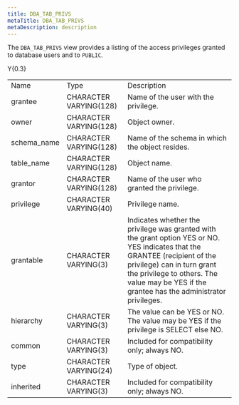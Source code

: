 ```yaml
---
title: DBA_TAB_PRIVS
metaTitle: DBA_TAB_PRIVS
metaDescription: description
---
```


The `DBA_TAB_PRIVS` view provides a listing of the access privileges
granted to database users and to `PUBLIC`.

<div class="tabularcolumns">

Y{0.3}

</div>

|              |                        |                                                                                                                                                                                                                                                           |
| ------------ | ---------------------- | --------------------------------------------------------------------------------------------------------------------------------------------------------------------------------------------------------------------------------------------------------- |
| Name         | Type                   | Description                                                                                                                                                                                                                                               |
| grantee      | CHARACTER VARYING(128) | Name of the user with the privilege.                                                                                                                                                                                                                      |
| owner        | CHARACTER VARYING(128) | Object owner.                                                                                                                                                                                                                                             |
| schema\_name | CHARACTER VARYING(128) | Name of the schema in which the object resides.                                                                                                                                                                                                           |
| table\_name  | CHARACTER VARYING(128) | Object name.                                                                                                                                                                                                                                              |
| grantor      | CHARACTER VARYING(128) | Name of the user who granted the privilege.                                                                                                                                                                                                               |
| privilege    | CHARACTER VARYING(40)  | Privilege name.                                                                                                                                                                                                                                           |
| grantable    | CHARACTER VARYING(3)   | Indicates whether the privilege was granted with the grant option YES or NO. YES indicates that the GRANTEE (recipient of the privilege) can in turn grant the privilege to others. The value may be YES if the grantee has the administrator privileges. |
| hierarchy    | CHARACTER VARYING(3)   | The value can be YES or NO. The value may be YES if the privilege is SELECT else NO.                                                                                                                                                                      |
| common       | CHARACTER VARYING(3)   | Included for compatibility only; always NO.                                                                                                                                                                                                               |
| type         | CHARACTER VARYING(24)  | Type of object.                                                                                                                                                                                                                                           |
| inherited    | CHARACTER VARYING(3)   | Included for compatibility only; always NO.                                                                                                                                                                                                               |

